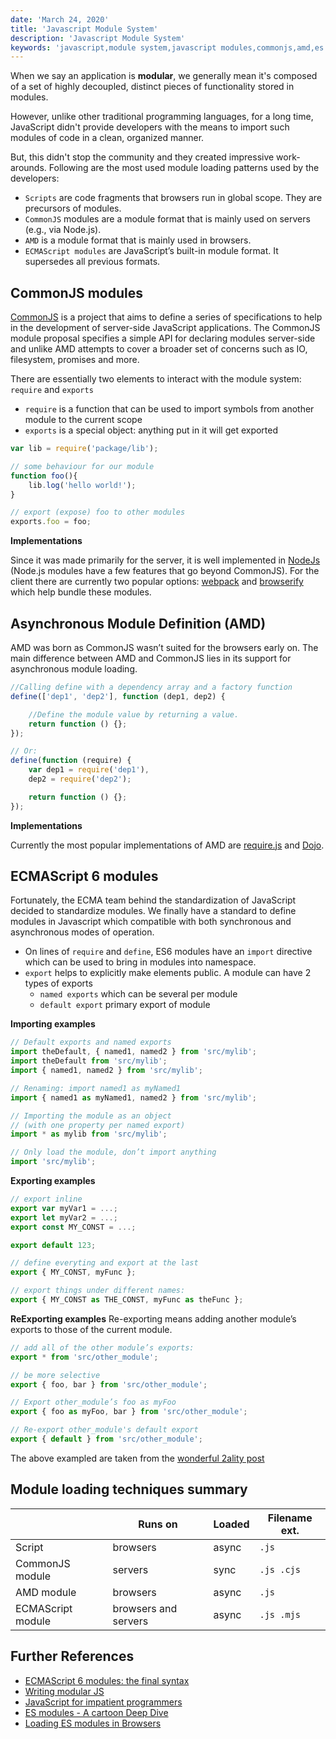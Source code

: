 ```yaml
---
date: 'March 24, 2020'
title: 'Javascript Module System'
description: 'Javascript Module System'
keywords: 'javascript,module system,javascript modules,commonjs,amd,es modules,iffe'
---
```


When we say an application is **modular**, we generally mean it's composed of a set of highly decoupled, distinct pieces of functionality stored in modules.

However, unlike other traditional programming languages, for a long time, JavaScript didn't provide developers with the means to import such modules of code in a clean, organized manner.

But, this didn't stop the community and they created impressive work-arounds. Following are the most used module loading patterns used by the developers:

- `Scripts` are code fragments that browsers run in global scope. They are precursors of modules.
- `CommonJS` modules are a module format that is mainly used on servers (e.g., via Node.js).
- `AMD` is a module format that is mainly used in browsers.
- `ECMAScript modules` are JavaScript’s built-in module format. It supersedes all previous formats.

## CommonJS modules

[CommonJS](http://www.commonjs.org/) is a project that aims to define a series of specifications to help in the development of server-side JavaScript applications.
The CommonJS module proposal specifies a simple API for declaring modules server-side and unlike AMD attempts to cover a broader set of concerns such as IO, filesystem, promises and more.

There are essentially two elements to interact with the module system: `require` and `exports`

- `require` is a function that can be used to import symbols from another module to the current scope
- `exports` is a special object: anything put in it will get exported

```JavaScript
var lib = require('package/lib');

// some behaviour for our module
function foo(){
    lib.log('hello world!');
}

// export (expose) foo to other modules
exports.foo = foo;
```

**Implementations**

Since it was made primarily for the server, it is well implemented in [NodeJs](https://nodejs.org/api/modules.html) (Node.js modules have a few features that go beyond CommonJS).
For the client there are currently two popular options: [webpack](https://webpack.github.io/docs/commonjs.html) and [browserify](http://browserify.org/index.html) which help bundle these modules.

## Asynchronous Module Definition (AMD)

AMD was born as CommonJS wasn’t suited for the browsers early on. The main difference between AMD and CommonJS lies in its support for asynchronous module loading.

```JavaScript
//Calling define with a dependency array and a factory function
define(['dep1', 'dep2'], function (dep1, dep2) {

    //Define the module value by returning a value.
    return function () {};
});

// Or:
define(function (require) {
    var dep1 = require('dep1'),
    dep2 = require('dep2');

    return function () {};
});
```

**Implementations**

Currently the most popular implementations of AMD are [require.js](http://requirejs.org/) and [Dojo](https://dojotoolkit.org/).

## ECMAScript 6 modules

Fortunately, the ECMA team behind the standardization of JavaScript decided to standardize modules. We finally have a standard to define modules in Javascript
which compatible with both synchronous and asynchronous modes of operation.

- On lines of `require` and `define`, ES6 modules have an `import` directive which can be used to bring in modules into namespace.
- `export` helps to explicitly make elements public. A module can have 2 types of exports
  - `named exports` which can be several per module
  - `default export` primary export of module

**Importing examples**

```JavaScript
// Default exports and named exports
import theDefault, { named1, named2 } from 'src/mylib';
import theDefault from 'src/mylib';
import { named1, named2 } from 'src/mylib';

// Renaming: import named1 as myNamed1
import { named1 as myNamed1, named2 } from 'src/mylib';

// Importing the module as an object
// (with one property per named export)
import * as mylib from 'src/mylib';

// Only load the module, don’t import anything
import 'src/mylib';
```

**Exporting examples**

```JavaScript
// export inline
export var myVar1 = ...;
export let myVar2 = ...;
export const MY_CONST = ...;

export default 123;

// define everyting and export at the last
export { MY_CONST, myFunc };

// export things under different names:
export { MY_CONST as THE_CONST, myFunc as theFunc };
```

**ReExporting examples**
Re-exporting means adding another module’s exports to those of the current module.

```JavaScript
// add all of the other module’s exports:
export * from 'src/other_module';

// be more selective
export { foo, bar } from 'src/other_module';

// Export other_module’s foo as myFoo
export { foo as myFoo, bar } from 'src/other_module';

// Re-export other_module's default export
export { default } from 'src/other_module';
```

The above exampled are taken from the [wonderful 2ality post](https://2ality.com/2014/09/es6-modules-final.html#fn1)

## Module loading techniques summary

|                   | **Runs on**          | **Loaded** | **Filename ext.** |
| ----------------- | -------------------- | ---------- | ----------------- |
| Script            | browsers             | async      | `.js`             |
| CommonJS module   | servers              | sync       | `.js .cjs`        |
| AMD module        | browsers             | async      | `.js`             |
| ECMAScript module | browsers and servers | async      | `.js .mjs`        |

## Further References

- [ECMAScript 6 modules: the final syntax](https://2ality.com/2014/09/es6-modules-final.html#fn1)
- [Writing modular JS](https://addyosmani.com/writing-modular-js/)
- [JavaScript for impatient programmers](https://exploringjs.com/impatient-js/toc.html)
- [ES modules - A cartoon Deep Dive](https://hacks.mozilla.org/2018/03/es-modules-a-cartoon-deep-dive/)
- [Loading ES modules in Browsers](https://www.sitepoint.com/using-es-modules/)
